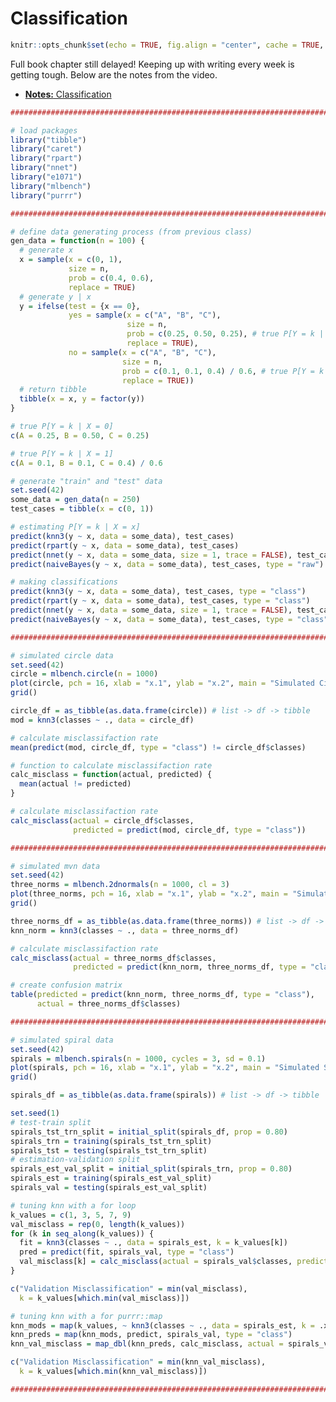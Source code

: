 # Classification

```r
knitr::opts_chunk$set(echo = TRUE, fig.align = "center", cache = TRUE, autodep = TRUE)
```

Full book chapter still delayed! Keeping up with writing every week is getting tough. Below are the notes from the video.

- [**Notes:** Classification](files/classification.pdf)

<!-- TODO: add confusion matrix, and plot? -->

<!-- This chapter continues our discussion of **supervised learning** by introducing the **classification** tasks. Like regression, we will focus on the conditional distribution of the response. -->

<!-- Specifically, we will discuss: -->

<!-- - The setup for the **classification** task.  -->
<!-- - The **Bayes classifier** and **Bayes error**. -->
<!-- - Estimating **conditional probabilities**. -->
<!-- - Two simple **metrics** for the classification task. -->

<!-- ## R Setup and Source -->

<!-- ```{r packages, warning = FALSE, message = FALSE} -->
<!-- library(tibble)     # data frame printing -->
<!-- library(dplyr)      # data manipulation -->

<!-- library(knitr)      # creating tables -->
<!-- library(kableExtra) # styling tables -->
<!-- ``` -->

<!-- Additionally, objects from `ggplot2`, `GGally`, and `ISLR` are accessed. Recall that the [Welcome](index.html) chapter contains directions for installing all necessary packages for following along with the text. The R Markdown source is provided as some code, mostly for creating plots, has been suppressed from the rendered document that you are currently reading. -->

<!-- - **R Markdown Source:** [`classification.Rmd`](classification.Rmd) -->

<!-- ## Data Setup -->

<!-- ## Mathematical Setup -->

<!-- ## Example -->

<!-- ```{r, echo = FALSE} -->
<!-- set.seed(1) -->
<!-- joint_probs = round(1:12 / sum(1:12), 2) -->
<!-- joint_probs = sample(joint_probs) -->
<!-- joint_dist = matrix(data  = joint_probs, nrow = 3, ncol = 4) -->
<!-- colnames(joint_dist) = c("$X = 1$", "$X = 2$", "$X = 3$", "$X = 4$") -->
<!-- rownames(joint_dist) = c("$Y = A$", "$Y = B$", "$Y = C$") -->
<!-- joint_dist %>% -->
<!--   kable() %>% -->
<!--   kable_styling("striped", full_width = FALSE) %>% -->
<!--   column_spec(column = 1, bold = TRUE, background = "white", border_right = TRUE) -->
<!-- ``` -->

<!-- ```{r, echo = FALSE} -->
<!-- # marginal distribution of Y -->
<!-- t(colSums(joint_dist)) %>% kable() %>% kable_styling(full_width = FALSE) -->
<!-- ``` -->

<!-- ```{r, echo = FALSE} -->
<!-- # marginal distribution of X -->
<!-- t(rowSums(joint_dist)) %>% kable() %>% kable_styling(full_width = FALSE) -->
<!-- ``` -->






<!-- ## Bayes Classifier -->

<!-- - TODO: Not the same as naïve Bayes classifier -->

<!-- $$ -->
<!-- p_k(x) = P\left[ Y = k \mid X = x \right] -->
<!-- $$ -->

<!-- $$ -->
<!-- C^B(x) = \underset{k \in \{1, 2, \ldots K\}}{\text{argmax}} P\left[ Y = k \mid X = x \right] -->
<!-- $$ -->

<!-- *** -->

<!-- ### Bayes Error Rate -->

<!-- $$ -->
<!-- 1 - \mathbb{E}_X\left[ \underset{k}{\text{max}} \ P[Y = k \mid X = x] \right] -->
<!-- $$ -->




<!-- ## Classification Metrics -->

<!-- ### Misclassification -->

<!-- ```{r} -->
<!-- calc_misclass = function(actual, predicted) { -->
<!--   mean(actual != predicted) -->
<!-- } -->
<!-- ``` -->

<!-- ### Accuracy -->

<!-- ```{r} -->
<!-- calc_accuracy = function(actual, predicted) { -->
<!--   mean(actual == predicted) -->
<!-- } -->
<!-- ``` -->

<!-- - TODO: math notation -->
<!-- - TODO: trn, tst, etc -->




















<!-- *** -->

<!-- ## STAT 432 Materials -->

<!-- - [**Slides** | Classification: Introduction](https://fall-2019.stat432.org/slides/classification.pdf) -->
<!-- - [**Code** | Some Classification Code](https://fall-2019.stat432.org/misc/some-class-code-for-class.R) -->
<!-- - [**Slides** | Classification: Binary Classification](https://fall-2019.stat432.org/slides/binary-classification.pdf) -->
<!-- - [**Code** | Some Binary Classification Code](https://fall-2019.stat432.org/misc/some-binary-class-code-for-class.R) -->
<!-- - [**Slides** | Classification: Nonparametric Classification](https://fall-2019.stat432.org/slides/nonparametric-classification.pdf) -->
<!-- - [**Reading** | STAT 420: Logistic Regression](https://daviddalpiaz.github.io/appliedstats/logistic-regression.html) -->
<!-- - [**Slides** | Classification: Logistic Regression](https://fall-2019.stat432.org/slides/logistic-regression.pdf) -->

<!-- *** -->

<!-- ```{r, include = FALSE}  -->
<!-- knitr::opts_chunk$set(cache = TRUE, autodep = TRUE, fig.align = "center") -->
<!-- ``` -->

<!-- ```{r, message = FALSE, warning = FALSE} -->
<!-- library("dplyr") -->
<!-- library("knitr") -->
<!-- library("kableExtra") -->
<!-- library("tibble") -->
<!-- library("caret") -->
<!-- library("rpart") -->
<!-- library("nnet") -->
<!-- ``` -->




<!-- ## Building a Classifier -->

<!-- $$ -->
<!-- \hat{p}_k(x) = \hat{P}\left[ Y = k \mid X = x \right] -->
<!-- $$ -->

<!-- $$ -->
<!-- \hat{C}(x) = \underset{k \in \{1, 2, \ldots K\}}{\text{argmax}} \hat{p}_k(x) -->
<!-- $$ -->

<!-- - TODO: first estimation conditional distribution, then classify to label with highest probability -->




<!-- ```{r} -->
<!-- gen_data = function(n = 100) { -->
<!--   x = sample(c(0, 1), prob = c(0.4, 0.6), size = n, replace = TRUE) -->
<!--   y = ifelse(test = {x == 0}, -->
<!--              yes = sample(c("A", "B", "C"), size = n, prob = c(0.25, 0.50, 0.25), replace = TRUE), -->
<!--              no = sample(c("A", "B", "C"), size = n, prob = c(0.1, 0.1, 0.4) / 0.6, replace = TRUE)) -->

<!--   tibble(x = x, y = factor(y)) -->
<!-- } -->

<!-- test_cases = tibble(x = c(0, 1)) -->

<!-- set.seed(42) -->
<!-- some_data = gen_data() -->

<!-- predict(knn3(y ~ x, data = some_data), test_cases) -->
<!-- predict(rpart(y ~ x, data = some_data), test_cases) -->
<!-- predict(multinom(y ~ x, data = some_data, trace = FALSE), test_cases, type = "prob") -->
<!-- ``` -->

<!-- ## Modeling -->

<!-- ### Linear Models -->

<!-- - TODO: use `nnet::multinom` -->
<!--     - in place of `glm()`? always? -->

<!-- ### k-Nearest Neighbors -->

<!-- - TODO: use `caret::knn3()` -->

<!-- ### Decision Trees -->

<!-- - TODO: use `rpart::rpart()` -->











```r
################################################################################

# load packages
library("tibble")
library("caret")
library("rpart")
library("nnet")
library("e1071")
library("mlbench")
library("purrr")

################################################################################

# define data generating process (from previous class)
gen_data = function(n = 100) {
  # generate x
  x = sample(x = c(0, 1), 
             size = n, 
             prob = c(0.4, 0.6), 
             replace = TRUE)
  # generate y | x
  y = ifelse(test = {x == 0},
             yes = sample(x = c("A", "B", "C"), 
                          size = n, 
                          prob = c(0.25, 0.50, 0.25), # true P[Y = k | X = 0]
                          replace = TRUE),
             no = sample(x = c("A", "B", "C"), 
                         size = n, 
                         prob = c(0.1, 0.1, 0.4) / 0.6, # true P[Y = k | X = 1]
                         replace = TRUE))
  # return tibble
  tibble(x = x, y = factor(y))
}

# true P[Y = k | X = 0]
c(A = 0.25, B = 0.50, C = 0.25)

# true P[Y = k | X = 1]
c(A = 0.1, B = 0.1, C = 0.4) / 0.6

# generate "train" and "test" data
set.seed(42)
some_data = gen_data(n = 250)
test_cases = tibble(x = c(0, 1))

# estimating P[Y = k | X = x]
predict(knn3(y ~ x, data = some_data), test_cases)
predict(rpart(y ~ x, data = some_data), test_cases)
predict(nnet(y ~ x, data = some_data, size = 1, trace = FALSE), test_cases)
predict(naiveBayes(y ~ x, data = some_data), test_cases, type = "raw")

# making classifications
predict(knn3(y ~ x, data = some_data), test_cases, type = "class")
predict(rpart(y ~ x, data = some_data), test_cases, type = "class")
predict(nnet(y ~ x, data = some_data, size = 1, trace = FALSE), test_cases, type = "class")
predict(naiveBayes(y ~ x, data = some_data), test_cases, type = "class")

################################################################################

# simulated circle data
set.seed(42)
circle = mlbench.circle(n = 1000)
plot(circle, pch = 16, xlab = "x.1", ylab = "x.2", main = "Simulated Circle Data")
grid()

circle_df = as_tibble(as.data.frame(circle)) # list -> df -> tibble
mod = knn3(classes ~ ., data = circle_df)

# calculate misclassifaction rate
mean(predict(mod, circle_df, type = "class") != circle_df$classes)

# function to calculate misclassifaction rate
calc_misclass = function(actual, predicted) {
  mean(actual != predicted)
}

# calculate misclassifaction rate
calc_misclass(actual = circle_df$classes,
              predicted = predict(mod, circle_df, type = "class"))

################################################################################

# simulated mvn data
set.seed(42)
three_norms = mlbench.2dnormals(n = 1000, cl = 3)
plot(three_norms, pch = 16, xlab = "x.1", ylab = "x.2", main = "Simulated MVN Data")
grid()

three_norms_df = as_tibble(as.data.frame(three_norms)) # list -> df -> tibble
knn_norm = knn3(classes ~ ., data = three_norms_df)

# calculate misclassifaction rate
calc_misclass(actual = three_norms_df$classes,
              predicted = predict(knn_norm, three_norms_df, type = "class"))

# create confusion matrix
table(predicted = predict(knn_norm, three_norms_df, type = "class"),
      actual = three_norms_df$classes)

################################################################################

# simulated spiral data
set.seed(42)
spirals = mlbench.spirals(n = 1000, cycles = 3, sd = 0.1)
plot(spirals, pch = 16, xlab = "x.1", ylab = "x.2", main = "Simulated Spiral Data")
grid()

spirals_df = as_tibble(as.data.frame(spirals)) # list -> df -> tibble

set.seed(1)
# test-train split
spirals_tst_trn_split = initial_split(spirals_df, prop = 0.80)
spirals_trn = training(spirals_tst_trn_split)
spirals_tst = testing(spirals_tst_trn_split)
# estimation-validation split
spirals_est_val_split = initial_split(spirals_trn, prop = 0.80)
spirals_est = training(spirals_est_val_split)
spirals_val = testing(spirals_est_val_split)

# tuning knn with a for loop
k_values = c(1, 3, 5, 7, 9)
val_misclass = rep(0, length(k_values))
for (k in seq_along(k_values)) {
  fit = knn3(classes ~ ., data = spirals_est, k = k_values[k])
  pred = predict(fit, spirals_val, type = "class")
  val_misclass[k] = calc_misclass(actual = spirals_val$classes, predicted = pred)
}

c("Validation Misclassification" = min(val_misclass), 
  k = k_values[which.min(val_misclass)])

# tuning knn with a for purrr::map
knn_mods = map(k_values, ~ knn3(classes ~ ., data = spirals_est, k = .x))
knn_preds = map(knn_mods, predict, spirals_val, type = "class")
knn_val_misclass = map_dbl(knn_preds, calc_misclass, actual = spirals_val$classes)

c("Validation Misclassification" = min(knn_val_misclass), 
  k = k_values[which.min(knn_val_misclass)])

################################################################################
```







